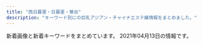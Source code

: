 ```yaml
---
title: "西日暮里・日暮里・鶯谷"
description: "キーワード別にの巨乳アジアン・チャイナエステ嬢情報をまとめました。"
---
```


新着画像と新着キーワードをまとめています。
2021年04月13日の情報です。

<DmmAffiliateIns />
<KeywordTable
  shops={
    [
    {
        "name": "\u30ed\u30fc\u30ba",
        "url": "http://minopom.xyz/",
        "station": "JR\u7530\u7aef\u99c5",
        "img_links": [
            "http://minopom.xyz/uploads/allimg/210410/1-21041014450GC.jpg",
            "http://minopom.xyz/picture/img.site-builder.jpg",
            "http://www.minopom.xyz/uploads/allimg/210410/1-210410144U4934.jpg",
            "http://www.minopom.xyz/uploads/allimg/210410/1-21041014500NX.jpg",
            "http://minopom.xyz/uploads/allimg/210410/1-210410144U4934.jpg",
            "http://minopom.xyz/picture/room3.jpg",
            "http://www.minopom.xyz/uploads/allimg/210410/1-21041014413S64.jpg",
            "http://www.minopom.xyz/uploads/allimg/210410/1-210410145204C9.jpg",
            "http://www.minopom.xyz/picture/img.site-builder.jpg",
            "http://minopom.xyz/uploads/allimg/210410/1-210410144PY50.jpg",
            "http://minopom.xyz/picture/room1.jpg",
            "http://minopom.xyz/picture/room2.jpg",
            "http://minopom.xyz/uploads/210406/1-2104061433121E.jpg",
            "http://www.minopom.xyz/uploads/allimg/210410/1-2104101450455A.jpg",
            "http://minopom.xyz/uploads/210406/1-210406143111G0.jpg",
            "http://www.minopom.xyz/uploads/allimg/210406/1-21040614313L45.jpg",
            "http://minopom.xyz/picture/totop_04.png",
            "http://www.minopom.xyz/picture/totop_04.png",
            "http://minopom.xyz/uploads/210406/1-210406143244C2.jpg",
            "http://www.minopom.xyz/uploads/allimg/210410/1-210410145124148.jpg",
            "http://minopom.xyz/uploads/allimg/210406/1-21040614313L45.jpg",
            "http://minopom.xyz/uploads/allimg/210410/1-210410145124148.jpg",
            "http://minopom.xyz/picture/head.jpg",
            "http://minopom.xyz/uploads/allimg/210410/1-210410144323118.jpg",
            "http://minopom.xyz/uploads/allimg/210410/1-210410145204C9.jpg",
            "http://www.minopom.xyz/uploads/allimg/210410/1-21041014450GC.jpg",
            "http://minopom.xyz/uploads/allimg/210410/1-21041014413S64.jpg",
            "http://minopom.xyz/uploads/allimg/210410/1-2104101450455A.jpg",
            "http://minopom.xyz/uploads/allimg/210410/1-21041014500NX.jpg",
            "http://www.minopom.xyz/picture/head.jpg"
        ],
        "keywords": {
            "\u4e73": 3
        }
    },
    {
        "station": "JR\u65e5\u66ae\u91cc\u99c5\u5357\u53e3",
        "keywords": {
            "C": 18,
            "94": 3,
            "E": 6,
            "86": 18,
            "F": 3,
            "D": 51,
            "85": 18
        },
        "url": "http://www.mac-riraku106.xyz/",
        "name": "\u306f\u305f\u3061",
        "img_links": [
            "http://www.mac-riraku106.xyz/uploads/200801/1-200P1110412514.jpg",
            "http://www.mac-riraku106.xyz/static/picture/michi02.png",
            "http://www.mac-riraku106.xyz/uploads/200317/1-20031G4420c38.jpg",
            "http://www.mac-riraku106.xyz/uploads/200801/1-200P1110A4M2.jpg",
            "http://www.mac-riraku106.xyz/uploads/191008/1-19100Q5453V63.jpg",
            "http://www.mac-riraku106.xyz/uploads/191209/1-1912091229204E.jpg",
            "http://www.mac-riraku106.xyz/uploads/190723/10-1.jpg",
            "http://www.mac-riraku106.xyz/uploads/200801/1-200P1110631926.jpg",
            "http://www.mac-riraku106.xyz/uploads/190926/1-1Z926131R6102.jpg",
            "http://www.mac-riraku106.xyz/uploads/190826/1-1ZR614462Qa.jpg",
            "http://www.mac-riraku106.xyz/static/picture/top-img09.png",
            "http://www.mac-riraku106.xyz/static/picture/1.jpg",
            "http://www.mac-riraku106.xyz/uploads/190723/25-1.jpg",
            "http://www.mac-riraku106.xyz/static/picture/michi01.png",
            "http://www.mac-riraku106.xyz/uploads/200317/1-20031G44220J0.jpg",
            "http://www.mac-riraku106.xyz/uploads/190723/23-2.jpg",
            "http://www.mac-riraku106.xyz/uploads/190906/1-1ZZ612503C39.jpg",
            "http://www.mac-riraku106.xyz/uploads/191128/1-19112Q3102OP.jpg",
            "http://www.mac-riraku106.xyz/uploads/190723/23-1.jpg",
            "http://www.mac-riraku106.xyz/uploads/200501/1-200501125251121.jpg",
            "http://www.mac-riraku106.xyz/uploads/200501/1-200501125159161.jpg",
            "http://www.mac-riraku106.xyz/uploads/200608/1-20060Q02506204.jpg",
            "http://www.mac-riraku106.xyz/uploads/191219/1-191219124141563.jpg",
            "http://www.mac-riraku106.xyz/static/picture/top-img01.png",
            "http://www.mac-riraku106.xyz/uploads/190723/33-1.jpg",
            "http://www.mac-riraku106.xyz/uploads/190723/1-1.jpg",
            "http://www.mac-riraku106.xyz/uploads/200310/1-200310130Z0421.jpg",
            "http://www.mac-riraku106.xyz/uploads/200501/1-200501125300127.jpg",
            "http://www.mac-riraku106.xyz/uploads/190906/1-1ZZ6125225A4.jpg",
            "http://www.mac-riraku106.xyz/uploads/200608/1-20060Q0251EY.jpg",
            "http://www.mac-riraku106.xyz/uploads/191128/1-19112Q31009521.jpg",
            "http://www.mac-riraku106.xyz/uploads/191209/1-191209123459153.jpg",
            "http://www.mac-riraku106.xyz/uploads/200325/1-2003251H340B9.jpg",
            "http://www.mac-riraku106.xyz/uploads/200325/1-2003251H312V4.jpg",
            "http://www.mac-riraku106.xyz/uploads/190723/34-1.jpg",
            "http://www.mac-riraku106.xyz/uploads/191219/1-19121912423J29.jpg",
            "http://www.mac-riraku106.xyz/static/picture/top-img02.png",
            "http://www.mac-riraku106.xyz/uploads/191106/1-191106092J62Y.jpg",
            "http://www.mac-riraku106.xyz/static/picture/2.jpg",
            "http://www.mac-riraku106.xyz/uploads/200501/1-200501125150516.jpg",
            "http://www.mac-riraku106.xyz/uploads/190723/30-1.jpg",
            "http://www.mac-riraku106.xyz/uploads/191008/1-19100Q5451M20.jpg",
            "http://www.mac-riraku106.xyz/uploads/200310/1-200310130925920.jpg",
            "http://www.mac-riraku106.xyz/uploads/191209/1-191209122ZY50.jpg",
            "http://www.mac-riraku106.xyz/uploads/190723/1-2.jpg",
            "http://www.mac-riraku106.xyz/uploads/200501/1-200501144951148.jpg",
            "http://www.mac-riraku106.xyz/static/picture/tel.png",
            "http://www.mac-riraku106.xyz/uploads/190926/1-1Z926131T2408.jpg",
            "http://www.mac-riraku106.xyz/uploads/200818/1-200QQ554231G.jpg",
            "http://www.mac-riraku106.xyz/uploads/191128/1-19112Q3111UF.jpg",
            "http://www.mac-riraku106.xyz/static/picture/top-img03.png",
            "http://www.mac-riraku106.xyz/uploads/200317/1-20031G44235R7.jpg",
            "http://www.mac-riraku106.xyz/uploads/200310/1-20031013091I08.jpg",
            "http://www.mac-riraku106.xyz/static/picture/call.png",
            "http://www.mac-riraku106.xyz/uploads/190826/1-1ZR6144611E0.jpg",
            "http://www.mac-riraku106.xyz/uploads/200818/1-200QQ5535E92.jpg",
            "http://www.mac-riraku106.xyz/uploads/190723/23-3.jpg",
            "http://www.mac-riraku106.xyz/uploads/200818/1-200QQ55415J4.jpg",
            "http://www.mac-riraku106.xyz/uploads/200501/1-200501145002a7.jpg",
            "http://www.mac-riraku106.xyz/uploads/190723/10-2.jpg",
            "http://www.mac-riraku106.xyz/uploads/190723/21-1.jpg",
            "http://www.mac-riraku106.xyz/uploads/200501/1-200501145011C2.jpg",
            "http://www.mac-riraku106.xyz/uploads/191106/1-191106092T0531.jpg",
            "http://www.mac-riraku106.xyz/uploads/191106/1-191106092S0357.jpg"
        ]
    },
    {
        "keywords": {
            "D": 9,
            "86": 7,
            "87": 1,
            "85": 1,
            "84": 2,
            "E": 1,
            "C": 1
        },
        "url": "http://chou.ies.bz/",
        "station": "JR\u897f\u65e5\u66ae\u91cc\u99c5",
        "img_links": [
            "http://chou.ies.bz/images/mobile.png",
            "http://chou.ies.bz/images/top.png",
            "http://chou.ies.bz/photos/sites/85/2019/07/2019070106330942.jpg",
            "http://chou.ies.bz/images/n1.jpg",
            "http://chou.ies.bz/photos/sites/85/2020/12/2020120204265615.jpg",
            "http://chou.ies.bz/photos/sites/85/2019/06/2019062803491517.jpg",
            "http://chou.ies.bz/photos/sites/85/2020/10/2020100610370157.jpg",
            "http://chou.ies.bz/photos/sites/85/2019/12/2019120602315853.jpg",
            "http://chou.ies.bz/images/n3.png",
            "http://chou.ies.bz/photos/sites/85/2019/07/2019070106333414.jpg",
            "http://chou.ies.bz/photos/sites/85/2019/07/2019070106320474.jpg",
            "http://chou.ies.bz/photos/sites/85/2019/07/2019070106340260.jpg",
            "http://chou.ies.bz/photos/sites/85/2020/10/2020100610383828.jpg",
            "http://chou.ies.bz/photos/sites/85/2020/12/2020120204150858.jpg",
            "http://chou.ies.bz/images/s_staff.jpg",
            "http://chou.ies.bz/photos/sites/85/2019/07/2019070509385227.jpg",
            "http://chou.ies.bz/images/s_news.png",
            "http://chou.ies.bz/images/s_link.png",
            "http://chou.ies.bz/photos/sites/85/2020/12/2020121802483415.jpg",
            "http://chou.ies.bz/images/s1.png",
            "http://chou.ies.bz/images/s_pick.png",
            "http://chou.ies.bz/images/s3.png"
        ],
        "name": "\u706f\u308a\u5c4b"
    },
    {
        "url": "https://www.sofia-est.com/",
        "station": "JR\u65e5\u66ae\u91cc\u99c5\u5357\u53e3",
        "name": "\u30bd\u30d5\u30a3\u30a2",
        "keywords": {
            "\u30bb\u30af\u30b7\u30fc": 28,
            "E": 1,
            "G": 1,
            "\u30c0\u30a4\u30ca\u30de\u30a4\u30c8": 1
        },
        "img_links": [
            "https://www.sofia-est.com/img/girl/main/s94_1.jpg",
            "https://www.sofia-est.com/img/material/top_newface.png",
            "https://www.sofia-est.com/img/material/photo6.jpg",
            "https://www.sofia-est.com/img/material/page4_subt2.png",
            "https://www.sofia-est.com/img/material/gm4_rollout.png",
            "https://www.sofia-est.com/img/material/phototxt.jpg",
            "https://www.sofia-est.com/img/girl/main/s56_1.jpg",
            "https://www.sofia-est.com/img/girl/list/s94_list.jpg",
            "https://www.sofia-est.com/img/girl/thumb/s99_1.jpg",
            "https://www.sofia-est.com/img/material/coursepoint_rev2.png",
            "https://www.sofia-est.com/img/material/top_news.png",
            "https://www.sofia-est.com/img/material/movie_left_yaji.png",
            "https://www.sofia-est.com/img/girl/thumb/s92_2.jpg",
            "https://www.sofia-est.com/img/material/doublecourse_rev1.png",
            "https://www.sofia-est.com/img/material/page5_subt2.png",
            "https://www.sofia-est.com/img/material/photo8.jpg",
            "https://www.sofia-est.com/img/girl/thumb/s97_1.jpg",
            "https://www.sofia-est.com/img/material/photo4.jpg",
            "https://www.sofia-est.com/img/material/photo7.jpg",
            "https://www.sofia-est.com/img/girl/thumb/s56_2.jpg",
            "https://www.sofia-est.com/img/girl/list/s99_list.jpg",
            "https://www.sofia-est.com/img/material/course_tanta1.png",
            "https://www.sofia-est.com/img/girl/main/s89_1.jpg",
            "https://www.sofia-est.com/img/material/gm6_rollout.png",
            "https://www.sofia-est.com/img/girl/pickup/pickup20191220093702.jpg",
            "https://www.sofia-est.com/img/material/gm5_rollout.png",
            "https://www.sofia-est.com/img/girl/list/s89_list.jpg",
            "https://www.sofia-est.com/img/material/photo5.jpg",
            "https://www.sofia-est.com/img/girl/thumb/s85_2.jpg",
            "https://www.sofia-est.com/img/material/mob_t1.jpg",
            "https://www.sofia-est.com/img/banner/koko_120x60.png",
            "https://www.sofia-est.com/img/material/top_kodawari.png",
            "https://www.sofia-est.com/img/girl/main/s97_1.jpg",
            "https://www.sofia-est.com/img/girl/thumb/s94_2.jpg",
            "https://www.sofia-est.com/img/material/page8_subt1.png",
            "https://www.sofia-est.com/img/material/top_twitter.png",
            "https://www.sofia-est.com/img/girl/main/s81_1.jpg",
            "https://www.sofia-est.com/img/girl/thumb/s100_1.jpg",
            "https://www.sofia-est.com/img/top/topslide20141210.jpg",
            "https://www.sofia-est.com/img/material/gm3_rollout.png",
            "https://www.sofia-est.com/img/material/pagetop_rollout.png",
            "https://www.sofia-est.com/img/material/mob_t2.jpg",
            "https://www.sofia-est.com/img/material/course_tanta2.png",
            "https://www.sofia-est.com/img/material/page6_subt3.png",
            "https://www.sofia-est.com/img/material/iph.png",
            "https://www.sofia-est.com/img/material/mob_m2_rev1.jpg",
            "https://www.sofia-est.com/img/girl/pickup/pickup20200111122329.jpg",
            "https://www.sofia-est.com/img/girl/thumb/s111_1.jpg",
            "https://www.sofia-est.com/img/top/topslide20150918.jpg",
            "https://www.sofia-est.com/img/girl/list/s56_list.jpg",
            "https://www.sofia-est.com/img/material/page5_subt1.png",
            "https://www.sofia-est.com/img/girl/thumb/s56_1.jpg",
            "https://www.sofia-est.com/img/material/mob_t4.jpg",
            "https://www.sofia-est.com/img/girl/list/s84_list.jpg",
            "https://www.sofia-est.com/img/girl/thumb/s81_4.jpg",
            "https://www.sofia-est.com/img/material/gm1_rollout.png",
            "https://www.sofia-est.com/img/girl/mobilepickup/mobilepickup20200302124127.jpg",
            "https://www.sofia-est.com/img/girl/thumb/s57_1.jpg",
            "https://www.sofia-est.com/img/material/top_pickup.png",
            "https://www.sofia-est.com/img/material/top_kodawariimg1.jpg",
            "https://www.sofia-est.com/img/girl/main/s99_1.jpg",
            "https://www.sofia-est.com/img/girl/thumb/s85_1.jpg",
            "https://www.sofia-est.com/img/material/mobileqr.png",
            "https://www.sofia-est.com/img/material/mob_t5.jpg",
            "https://www.sofia-est.com/img/material/noimg_m.jpg",
            "https://www.sofia-est.com/img/girl/list/s55_list.jpg",
            "https://www.sofia-est.com/img/girl/thumb/s84_1.jpg",
            "https://www.sofia-est.com/img/girl/thumb/s84_2.jpg",
            "https://www.sofia-est.com/img/girl/list/s57_list.jpg",
            "https://www.sofia-est.com/img/material/noimg_b.jpg",
            "https://www.sofia-est.com/img/girl/main/s111_1.jpg",
            "https://www.sofia-est.com/img/material/page6_subt1.png",
            "https://www.sofia-est.com/img/material/mob_m1_rev1.jpg",
            "https://www.sofia-est.com/img/girl/thumb/s99_2.jpg",
            "https://www.sofia-est.com/img/girl/list/s81_list.jpg",
            "https://www.sofia-est.com/img/material/page3_subt1.png",
            "https://www.sofia-est.com/img/material/photobig.jpg",
            "https://www.sofia-est.com/img/girl/main/s100_1.jpg",
            "https://www.sofia-est.com/img/girl/pickup/pickup20190509222453.jpg",
            "https://www.sofia-est.com/img/material/movie20141210.jpg",
            "https://www.sofia-est.com/img/material/gm2_rollout.png",
            "https://www.sofia-est.com/img/girl/thumb/s89_1.jpg",
            "https://www.sofia-est.com/img/material/photo3.jpg",
            "https://www.sofia-est.com/img/girl/thumb/s81_1.jpg",
            "https://www.sofia-est.com/img/girl/thumb/s85_3.jpg",
            "https://www.sofia-est.com/img/girl/list/s108_list.jpg",
            "https://www.sofia-est.com/img/material/movie_right_yaji.png",
            "https://www.sofia-est.com/img/what/coupon202009.png",
            "https://www.sofia-est.com/img/girl/list/s111_list.jpg",
            "https://www.sofia-est.com/img/material/yakusoku.png",
            "https://www.sofia-est.com/img/material/top_infomation.png",
            "https://www.sofia-est.com/img/girl/list/s85_list.jpg",
            "https://www.sofia-est.com/img/girl/list/s92_list.jpg",
            "https://www.sofia-est.com/img/girl/main/s92_1.jpg",
            "https://www.sofia-est.com/img/girl/main/s84_1.jpg",
            "https://www.sofia-est.com/img/material/mob_t3.jpg",
            "https://www.sofia-est.com/img/girl/thumb/s81_2.jpg",
            "https://www.sofia-est.com/img/girl/pickup/pickup20191220093623.jpg",
            "https://www.sofia-est.com/img/girl/thumb/s81_5.jpg",
            "https://www.sofia-est.com/img/girl/main/s85_1.jpg",
            "https://www.sofia-est.com/img/material/page3_1_subt2.png",
            "https://www.sofia-est.com/img/girl/thumb/s81_3.jpg",
            "https://www.sofia-est.com/img/material/top_about.png",
            "https://www.sofia-est.com/img/material/page6_subt2.png",
            "https://www.sofia-est.com/img/material/mob_m5.jpg",
            "https://www.sofia-est.com/img/girl/thumb/s92_1.jpg",
            "https://www.sofia-est.com/img/top/topslide20141211.jpg",
            "https://www.sofia-est.com/img/girl/list/s100_list.jpg",
            "https://www.sofia-est.com/img/material/courseoption_rev1.png",
            "https://www.sofia-est.com/img/material/sd_rt_btn.png",
            "https://www.sofia-est.com/img/material/page7_subt1.png",
            "https://www.sofia-est.com/img/material/photo1.jpg",
            "https://www.sofia-est.com/img/material/page4_subt1.png",
            "https://www.sofia-est.com/img/material/top_camp.png",
            "https://www.sofia-est.com/img/material/mob_m4.jpg",
            "https://www.sofia-est.com/img/girl/list/s106_list.jpg",
            "https://www.sofia-est.com/img/material/photo2.jpg",
            "https://www.sofia-est.com/img/material/page8_subt2.png",
            "https://www.sofia-est.com/img/girl/thumb/s94_1.jpg",
            "https://www.sofia-est.com/img/material/mob_m3_rev1.jpg",
            "https://www.sofia-est.com/img/girl/list/s97_list.jpg",
            "https://www.sofia-est.com/img/material/movieicon.png",
            "https://www.sofia-est.com/img/girl/thumb/s100_2.jpg",
            "https://www.sofia-est.com/img/material/mob_youtube.png",
            "https://www.sofia-est.com/img/material/top_movie.png",
            "https://www.sofia-est.com/img/material/page3_1_subt1.png",
            "https://www.sofia-est.com/img/girl/main/s57_1.jpg",
            "https://www.sofia-est.com/img/material/page2_subt1.png",
            "https://www.sofia-est.com/img/material/hosi5.png",
            "https://www.sofia-est.com/img/girl/thumb/s89_2.jpg",
            "https://www.sofia-est.com/img/girl/thumb/s97_2.jpg"
        ]
    },
    {
        "url": "http://www.relax-mirai.info/",
        "name": "\u672a\u6765",
        "keywords": {},
        "station": "\u65e5\u66ae\u91cc\u99c5\u6771\u53e3",
        "img_links": [
            "http://www.relax-mirai.info/images/m03.jpg",
            "http://www.relax-mirai.info/images/info01.jpg",
            "http://www.relax-mirai.info/gals/risa1.jpg",
            "http://www.relax-mirai.info/images/m02.jpg",
            "http://www.relax-mirai.info/images/m04.jpg",
            "http://www.relax-mirai.info/gals/aki1.jpg",
            "http://www.relax-mirai.info/images/qr.jpg",
            "http://www.relax-mirai.info/gals/kaka1.jpg",
            "http://www.relax-mirai.info/i/120/sayuri1.jpg",
            "http://www.relax-mirai.info/gals/emi1.jpg",
            "http://www.relax-mirai.info/images/sayuri1.jpg",
            "http://www.relax-mirai.info/i/images/momo1.jpg",
            "http://www.relax-mirai.info/images/momo1.jpg",
            "http://www.relax-mirai.info/images/info02.jpg",
            "http://www.relax-mirai.info/images/risa1.jpg",
            "http://www.relax-mirai.info/i/images/sayuri1.jpg"
        ]
    },
    {
        "station": "JR\u65e5\u66ae\u91cc\u99c5\u5357\u53e3",
        "name": "\u6843",
        "url": "http://momo.tyo.cm/",
        "keywords": {
            "86": 15,
            "D": 20,
            "85": 5
        },
        "img_links": [
            "http://momo.tyo.cm/images/nav_link03.png",
            "http://momo.tyo.cm/images/news.png",
            "http://momo.tyo.cm/images/bg_pick.png",
            "http://momo.tyo.cm/images/tit02.png",
            "http://momo.tyo.cm/images/tit_com05.png",
            "http://momo.tyo.cm/images/tit01.png",
            "http://momo.tyo.cm/images/nav_link04.png",
            "http://momo.tyo.cm/images/nav_link05.png",
            "http://momo.tyo.cm/images/tit_staff.png",
            "http://momo.tyo.cm/images/tit04.png",
            "http://momo.tyo.cm/images/top_slider02.jpg",
            "http://momo.tyo.cm/photos/sites/53/2021/02/2021021607405578.jpg",
            "http://momo.tyo.cm/images/nav_link06.png",
            "http://momo.tyo.cm/images/tit_com03.png",
            "http://momo.tyo.cm/photos/sites/53/2021/02/2021021607405658.jpg",
            "http://momo.tyo.cm/images/tit03.png",
            "http://momo.tyo.cm/photos/sites/53/2021/02/2021021607405730.jpg",
            "http://momo.tyo.cm/images/tit_link01.png",
            "http://momo.tyo.cm/images/border02.png",
            "http://momo.tyo.cm/images/pagetop.png",
            "http://momo.tyo.cm/images/top_slider01.jpg",
            "http://momo.tyo.cm/images/tit_com.png",
            "http://momo.tyo.cm/images/border01.png",
            "http://momo.tyo.cm/images/tit05.png",
            "http://momo.tyo.cm/images/tit_com01.png",
            "http://momo.tyo.cm/photos/sites/53/2021/02/2021021607405882.jpg",
            "http://momo.tyo.cm/images/nav_link01.png",
            "http://momo.tyo.cm/images/nav_link02.png",
            "http://momo.tyo.cm/images/tit_com04.png",
            "http://momo.tyo.cm/images/tit_com02.png"
        ]
    },
    {
        "keywords": {},
        "name": "\u307f\u306a\u307f",
        "url": "http://es-minami.com/",
        "station": "JR\u65e5\u66ae\u91cc\u99c5\u6771\u53e3",
        "img_links": [
            "http://www.es-minami.com/gals/mika1.jpg",
            "http://www.es-minami.com/images/mobole.png",
            "http://es-minami.com/gals/yuki1.jpg",
            "http://www.es-minami.com/img/mika1.jpg",
            "http://es-minami.com/gals/mika2.jpg",
            "http://www.es-minami.com/gals/nana1.jpg",
            "http://es-minami.com/img/sayuri2.jpg",
            "http://es-minami.com/img/nana1.jpg",
            "http://es-minami.com/gals/rika1.jpg",
            "http://www.es-minami.com/images/riri1.jpg",
            "http://www.es-minami.com/gals/yuki1.jpg",
            "http://www.es-minami.com/img/mika2.jpg",
            "http://es-minami.com/images/pick_staff6.jpg",
            "http://www.es-minami.com/gals/sayuri2.jpg",
            "http://es-minami.com/images/staff-bar.png",
            "http://www.es-minami.com/img/sayuri1.jpg",
            "http://www.es-minami.com/gals/riri1.jpg",
            "http://www.es-minami.com/images/pick_staff6.jpg",
            "http://www.es-minami.com/images/staff-bar.png",
            "http://www.es-minami.com/img/riri1.jpg",
            "http://es-minami.com/gals/sakura1.jpg",
            "http://es-minami.com/images/nana1.jpg",
            "http://www.es-minami.com/gals/sakura1.jpg",
            "http://es-minami.com/images/news.png",
            "http://es-minami.com/images/yuki1.jpg",
            "http://www.es-minami.com/images/sayuri2.jpg",
            "http://www.es-minami.com/images/sayuri1.jpg",
            "http://www.es-minami.com/gals/rika1.jpg",
            "http://es-minami.com/img/mika2.jpg",
            "http://es-minami.com/images/sayuri2.jpg",
            "http://www.es-minami.com/img/nana1.jpg",
            "http://www.es-minami.com/img/yuki1.jpg",
            "http://es-minami.com/img/mika1.jpg",
            "http://www.es-minami.com/img/sayuri2.jpg",
            "http://es-minami.com/gals/nana1.jpg",
            "http://www.es-minami.com/gals/sayuri1.jpg",
            "http://es-minami.com/gals/mika1.jpg",
            "http://www.es-minami.com/images/news.png",
            "http://www.es-minami.com/images/mika2.jpg",
            "http://www.es-minami.com/gals/mika2.jpg",
            "http://es-minami.com/images/mika1.jpg",
            "http://www.es-minami.com/images/rika1.jpg",
            "http://es-minami.com/img/yuki1.jpg",
            "http://es-minami.com/gals/riri1.jpg",
            "http://www.es-minami.com/images/yuki1.jpg",
            "http://es-minami.com/img/sayuri1.jpg",
            "http://es-minami.com/img/riri1.jpg",
            "http://es-minami.com/gals/sayuri1.jpg",
            "http://es-minami.com/images/mika2.jpg",
            "http://es-minami.com/images/rika1.jpg",
            "http://www.es-minami.com/images/mika1.jpg",
            "http://www.es-minami.com/images/nana1.jpg",
            "http://es-minami.com/images/mobole.png",
            "http://es-minami.com/gals/sayuri2.jpg",
            "http://es-minami.com/images/sayuri1.jpg",
            "http://es-minami.com/images/riri1.jpg"
        ]
    },
    {
        "img_links": [
            "http://www.hohoemi.es-relax.info/gals/karin1.jpg",
            "http://www.hohoemi.es-relax.info/images/r05.jpg",
            "http://www.hohoemi.es-relax.info/gals/egao1.jpg",
            "http://www.hohoemi.es-relax.info/gals/yuri1.jpg",
            "http://www.hohoemi.es-relax.info/images/r03.jpg",
            "http://www.hohoemi.es-relax.info/gals/yuyu1.jpg",
            "http://www.hohoemi.es-relax.info/images/nanami1.jpg",
            "http://www.hohoemi.es-relax.info/i/room/r01.jpg",
            "http://www.hohoemi.es-relax.info/i/room/r04.jpg",
            "http://www.hohoemi.es-relax.info/gals/rika1.jpg",
            "http://www.hohoemi.es-relax.info/images/newsbar.jpg",
            "http://www.hohoemi.es-relax.info/images/162-1.jpg",
            "http://www.hohoemi.es-relax.info/images/r01.jpg",
            "http://www.hohoemi.es-relax.info/gals/nanami1.jpg",
            "http://www.hohoemi.es-relax.info/gals/nana1.jpg",
            "http://www.hohoemi.es-relax.info/images/img02.jpg",
            "http://www.hohoemi.es-relax.info/images/r04.jpg",
            "http://www.hohoemi.es-relax.info/i/room/r02.jpg",
            "http://www.hohoemi.es-relax.info/gals/mirai1.jpg",
            "http://www.hohoemi.es-relax.info/images/img04.jpg",
            "http://www.hohoemi.es-relax.info/gals/monika1.jpg",
            "http://www.hohoemi.es-relax.info/i/room/r03.jpg",
            "http://www.hohoemi.es-relax.info/images/r02.jpg",
            "http://www.hohoemi.es-relax.info/images/img03.jpg"
        ],
        "name": "\u307b\u307b\u3048\u307f",
        "url": "http://www.hohoemi.es-relax.info/",
        "station": "JR\u897f\u65e5\u66ae\u91cc\u99c5",
        "keywords": {}
    },
    {
        "url": "https://mominoki.tyo.ac/",
        "img_links": [
            "https://mominoki.tyo.ac/images/themes/pink/r3.jpg",
            "https://mominoki.tyo.ac/images/themes/pink/no2.png",
            "https://mominoki.tyo.ac/photos/sites/41/2020/09/2020092804344750.jpg",
            "https://mominoki.tyo.ac/images/themes/pink/s_pickup.png",
            "https://mominoki.tyo.ac/images/room3.jpg",
            "https://mominoki.tyo.ac/photos/sites/41/2020/09/2020092810535583.jpg",
            "https://mominoki.tyo.ac/photos/sites/41/2021/03/202103150746598.jpg",
            "https://mominoki.tyo.ac/photos/sites/41/2020/09/2020092801595154.jpg",
            "https://mominoki.tyo.ac/images/themes/pink/s_link.png",
            "https://mominoki.tyo.ac/images/themes/pink/s_newface.png",
            "https://mominoki.tyo.ac/images/themes/pink/s_ranking.png",
            "https://mominoki.tyo.ac/images/room4.jpg",
            "https://mominoki.tyo.ac/photos/sites/41/2020/09/2020092804344859.jpg",
            "https://mominoki.tyo.ac/images/themes/pink/mobile.jpg",
            "https://mominoki.tyo.ac/photos/sites/41/2020/09/2020092804344656.jpg",
            "https://mominoki.tyo.ac/photos/sites/41/2020/11/2020111401222038.jpg",
            "https://mominoki.tyo.ac/images/themes/pink/no1.png",
            "https://mominoki.tyo.ac/images/themes/pink/s_news.png",
            "https://mominoki.tyo.ac/photos/sites/41/2021/03/202103150747058.jpg",
            "https://mominoki.tyo.ac/images/room2.jpg",
            "https://mominoki.tyo.ac/images/themes/pink/line.png",
            "https://mominoki.tyo.ac/images/room1.jpg",
            "https://mominoki.tyo.ac/images/themes/pink/s_staff.png"
        ],
        "station": "\u753a\u5c4b\u99c51\u756a\u51fa\u53e3",
        "name": "\u3082\u307f\u306e\u6728",
        "keywords": {
            "C": 15,
            "86": 4,
            "85": 12,
            "87": 8,
            "83": 4,
            "E": 4,
            "D": 24
        }
    },
    {
        "name": "\u6e29\u99a8\u6e2f-\u304a\u3093\u304d\u3087\u3046\u3053\u3046-",
        "keywords": {
            "86": 3,
            "87": 3,
            "C": 13,
            "88": 6
        },
        "url": "http://onkyoukou.tyo.cm/",
        "img_links": [
            "http://onkyoukou.tyo.cm/images/acc3.jpg",
            "http://onkyoukou.tyo.cm/images/nbj1.jpg",
            "http://onkyoukou.tyo.cm/images/s_link.jpg",
            "http://onkyoukou.tyo.cm/images/nbj3.jpg",
            "http://onkyoukou.tyo.cm/photos/sites/88/2017/03/staff1.jpg",
            "http://onkyoukou.tyo.cm/images/s_news.jpg",
            "http://onkyoukou.tyo.cm/images/top.png",
            "http://onkyoukou.tyo.cm/images/face_bj.jpg",
            "http://onkyoukou.tyo.cm/images/acc2.jpg",
            "http://onkyoukou.tyo.cm/images/acc1.jpg",
            "http://onkyoukou.tyo.cm/photos/sites/88/2020/03/2020030111163079.jpg",
            "http://onkyoukou.tyo.cm/images/s_pick.jpg",
            "http://onkyoukou.tyo.cm/images/s_staff.jpg",
            "http://onkyoukou.tyo.cm/photos/sites/88/2017/03/staff4.jpg",
            "http://onkyoukou.tyo.cm/images/mobile.jpg",
            "http://onkyoukou.tyo.cm/images/s_staff1.jpg",
            "http://onkyoukou.tyo.cm/images/face_bj3.jpg",
            "http://onkyoukou.tyo.cm/images/n3.jpg",
            "http://onkyoukou.tyo.cm/images/n1.jpg",
            "http://onkyoukou.tyo.cm/images/s_mobile.jpg",
            "http://onkyoukou.tyo.cm/images/line.jpg",
            "http://onkyoukou.tyo.cm/images/s_face.jpg",
            "http://onkyoukou.tyo.cm/photos/sites/88/2017/03/staff2.jpg"
        ],
        "station": "JR\u897f\u65e5\u66ae\u91cc\u99c5"
    },
    {
        "img_links": [
            "http://esthe-aroma.red/images/rec.png",
            "http://esthe-aroma.red/images/precau.png",
            "http://esthe-aroma.red/images/news.png",
            "http://esthe-aroma.red/images/evetop.png",
            "http://esthe-aroma.red/images/r3.jpg",
            "http://esthe-aroma.red/images/r4.jpg",
            "http://esthe-aroma.red/images/sruru.jpg",
            "http://esthe-aroma.red/images/r1.jpg",
            "http://esthe-aroma.red/images/staff_s.png",
            "http://esthe-aroma.red/images/cg01.jpg",
            "http://esthe-aroma.red/images/cg02.jpg",
            "http://esthe-aroma.red/images/cg08.jpg",
            "http://esthe-aroma.red/images/cg10.jpg",
            "http://esthe-aroma.red/images/cg06.jpg",
            "http://esthe-aroma.red/link/menlog.jpg",
            "http://esthe-aroma.red/images/cg03.jpg",
            "http://esthe-aroma.red/images/r2.jpg",
            "http://esthe-aroma.red/images/imm.jpg",
            "http://esthe-aroma.red/images/top.png",
            "http://esthe-aroma.red/images/kan.jpg",
            "http://esthe-aroma.red/images/cg04.jpg",
            "http://esthe-aroma.red/images/cg07.jpg",
            "http://esthe-aroma.red/images/cg09.jpg"
        ],
        "url": "http://esthe-aroma.red/",
        "keywords": {
            "D": 8,
            "E": 1,
            "86": 9
        },
        "station": "JR\u65e5\u66ae\u91cc\u99c5\u6771\u53e3",
        "name": "\u548c\u5408 \u308f\u3054\u3046"
    },
    {
        "keywords": {},
        "name": "\u685c\u306e\u5bb6",
        "url": "http://www.es-ms.work/",
        "station": "JR\u9daf\u8c37\u99c5\u5317\u53e3",
        "img_links": [
            "http://www.es-ms.work/images/ac1.jpg",
            "http://www.es-ms.work/img/kaya1.jpg",
            "http://www.es-ms.work/images/3.jpg",
            "http://www.es-ms.work/images/rec2.jpg",
            "http://www.es-ms.work/images/news.jpg",
            "http://www.es-ms.work/images/s1.png",
            "http://www.es-ms.work/images/staff_t.jpg",
            "http://www.es-ms.work/images/2.jpg",
            "http://www.es-ms.work/images/head.jpg",
            "http://www.es-ms.work/staff/kaya.jpg",
            "http://www.es-ms.work/images/tg.jpg",
            "http://www.es-ms.work/images/rec1.jpg",
            "http://www.es-ms.work/img/sayuri1.jpg",
            "http://www.es-ms.work/staff/rina.jpg",
            "http://www.es-ms.work/images/sys.jpg",
            "http://www.es-ms.work/staff/sayuri.jpg",
            "http://www.es-ms.work/images/1.jpg",
            "http://www.es-ms.work/img/rina1.jpg",
            "http://www.es-ms.work/images/interior_t.jpg",
            "http://www.es-ms.work/images/int2.jpg",
            "http://www.es-ms.work/images/int1.jpg"
        ]
    },
    {
        "img_links": [
            "http://lapis.tyo.cm/images/s_link.jpg",
            "http://lapis.tyo.cm/photos/sites/75/2021/01/2021010407562290.jpg",
            "http://lapis.tyo.cm/images/pick_bj1.jpg",
            "http://lapis.tyo.cm/images/pick_bj3.jpg",
            "http://lapis.tyo.cm/photos/sites/75/2021/01/2021010407562324.jpg",
            "http://lapis.tyo.cm/images/nbj1.jpg",
            "http://lapis.tyo.cm/images/s_blog.jpg",
            "http://lapis.tyo.cm/images/mobile.jpg",
            "http://lapis.tyo.cm/images/nbj3.jpg",
            "http://lapis.tyo.cm/photos/sites/75/2021/01/2021010407562697.jpg",
            "http://lapis.tyo.cm/photos/sites/75/2021/01/2021010407562482.jpg",
            "http://lapis.tyo.cm/images/s_staff.jpg",
            "http://lapis.tyo.cm/images/new.jpg",
            "http://lapis.tyo.cm/images/s_pick.jpg",
            "http://lapis.tyo.cm/images/top.png",
            "http://lapis.tyo.cm/images/s_face.jpg"
        ],
        "name": "\u30e9\u30d4\u30b9",
        "keywords": {
            "86": 8,
            "87": 4,
            "D": 16,
            "83": 4
        },
        "url": "http://lapis.tyo.cm/",
        "station": "JR\u9daf\u8c37\u99c5\u5317\u53e3"
    },
    {
        "name": "\u5fc3\u7f8e",
        "img_links": [
            "http://www.ai-lian.work/images/3.jpg",
            "http://www.ai-lian.work/images/rec1.jpg",
            "http://www.ai-lian.work/img/yui1.jpg",
            "http://www.ai-lian.work/images/news.jpg",
            "http://www.ai-lian.work/images/tel.jpg",
            "http://www.ai-lian.work/img/saya1.jpg",
            "http://www.ai-lian.work/images/head.jpg",
            "http://www.ai-lian.work/images/line.png",
            "http://www.ai-lian.work/img/aya1.jpg",
            "http://www.ai-lian.work/images/int2.jpg",
            "http://www.ai-lian.work/images/mobile.jpg",
            "http://www.ai-lian.work/images/sys1.jpg",
            "http://www.ai-lian.work/images/interior_t.jpg",
            "http://www.ai-lian.work/images/ta.jpg",
            "http://www.ai-lian.work/images/int1.jpg",
            "http://www.ai-lian.work/images/1.jpg",
            "http://www.ai-lian.work/images/staff_t.jpg",
            "http://www.ai-lian.work/images/2.jpg"
        ],
        "station": "JR\u9daf\u8c37\u99c5\u5317\u53e3",
        "url": "http://www.ai-lian.work/",
        "keywords": {}
    },
    {
        "keywords": {
            "86": 24,
            "E": 12,
            "87": 12,
            "D": 24,
            "83": 36,
            "C": 36
        },
        "station": "JR\u897f\u65e5\u66ae\u91cc\u99c5",
        "img_links": [
            "http://flowerscent.este.work/2/uploadimg/1600260826.jpg",
            "http://flowerscent.este.work/head_1_4691_1553674270167089.png",
            "http://flowerscent.este.work/2/uploadimg/1616469849.jpg",
            "http://flowerscent.este.work/head_2_4691_1553674270815382.png",
            "http://flowerscent.este.work/head_3_4691_1556258938113847.png",
            "http://flowerscent.este.work/2/uploadimg/1599833697.jpg"
        ],
        "url": "http://flowerscent.este.work/",
        "name": "\u3075\u308f\u3075\u308f"
    },
    {
        "name": "\u5065\u7f8e\u5802",
        "url": "http://es-rlx.com/",
        "station": "JR\u9daf\u8c37\u99c5\u5317\u53e3",
        "img_links": [
            "http://es-rlx.com/pic/head.png",
            "http://es-rlx.com/img/access/roaddm.png",
            "http://es-rlx.com/staff/anna/01mb.jpg",
            "http://es-rlx.com/img/access/road04.jpg",
            "http://es-rlx.com/staff/sakura/01.jpg",
            "http://es-rlx.com/img/access/road02.jpg",
            "http://es-rlx.com/pic/top3.jpg",
            "http://es-rlx.com/pic/top2.jpg",
            "http://es-rlx.com/img/ttl_staff.png",
            "http://es-rlx.com/staff/rumi/01.jpg",
            "http://es-rlx.com/img/ttl_tnew.png",
            "http://es-rlx.com/img/ttl_rec.png",
            "http://es-rlx.com/i/files/homeimg.jpg",
            "http://es-rlx.com/img/ttl_mobile.png",
            "http://es-rlx.com/pic/top1.jpg",
            "http://es-rlx.com/img/access/road01.jpg",
            "http://es-rlx.com/img/access/kanban.png",
            "http://es-rlx.com/staff/yuki/01.jpg",
            "http://es-rlx.com/staff/mai/01mb.jpg",
            "http://es-rlx.com/staff/yuki/01mb.jpg",
            "http://es-rlx.com/staff/sakura/01mb.jpg",
            "http://es-rlx.com/staff/mai/01.jpg",
            "http://es-rlx.com/staff/anna/01.jpg",
            "http://es-rlx.com/staff/rumi/01mb.jpg",
            "http://es-rlx.com/img/youtube.jpg",
            "http://es-rlx.com/img/ft_tel.png",
            "http://es-rlx.com/img/access/road03.jpg",
            "http://es-rlx.com/staff/minami/01.jpg",
            "http://es-rlx.com/staff/minami/01mb.jpg"
        ],
        "keywords": {
            "C": 21
        }
    },
    {
        "keywords": {
            "C": 6
        },
        "name": "\u7e01",
        "station": "JR\u65e5\u66ae\u91cc\u99c5\u6771\u53e3",
        "img_links": [
            "http://www.en-nippori.net/image/therapist/04.jpg",
            "http://www.en-nippori.net/image/therapist/02.jpg",
            "http://www.en-nippori.net/image/index/top.jpg",
            "http://www.en-nippori.net/image/mainparts/images/navi01_03.jpg",
            "http://www.en-nippori.net/image/therapist/01.jpg",
            "http://www.en-nippori.net/image/mainparts/images/navi01_05.jpg",
            "http://www.en-nippori.net/image/mainparts/images/navi01_06.jpg",
            "http://www.en-nippori.net/image/mainparts/images/navi01_04.jpg",
            "http://www.en-nippori.net/image/mainparts/images/navi01_07.jpg",
            "http://www.en-nippori.net/image/therapist/06.jpg",
            "http://www.en-nippori.net/image/therapist/03.jpg",
            "http://www.en-nippori.net/image/mainparts/images/navi01_02.jpg",
            "http://www.en-nippori.net/image/mainparts/main.jpg"
        ],
        "url": "http://www.en-nippori.net/"
    }
]
}
/>
<DmmAffiliateScript />
